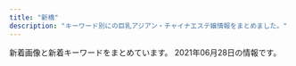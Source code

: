 ```yaml
---
title: "新橋"
description: "キーワード別にの巨乳アジアン・チャイナエステ嬢情報をまとめました。"
---
```


新着画像と新着キーワードをまとめています。
2021年06月28日の情報です。

<DmmAffiliateIns />
<KeywordTable
  shops={
    [
    {
        "name": "LEON",
        "keywords": {
            "85": 10,
            "92": 3,
            "87": 2,
            "90": 2,
            "\u80f8": 1,
            "88": 8,
            "86": 3,
            "84": 8
        },
        "url": "http://es-leon.link/",
        "img_links": [
            "http://es-leon.link/photos/sites/45/2021/05/2021050416545177.jpg",
            "http://es-leon.link/photos/sites/45/2021/05/2021052608044541.jpg",
            "http://es-leon.link/images/slider00.jpg",
            "http://es-leon.link/images/profile.png",
            "http://es-leon.link/images/slider04.jpg",
            "http://es-leon.link/photos/sites/45/2021/05/2021053003331795.jpg",
            "http://es-leon.link/photos/sites/45/2020/10/2020101318404076.jpg",
            "http://es-leon.link/photos/sites/45/2021/05/2021052608131497.jpg",
            "http://es-leon.link/photos/sites/45/2021/03/2021031222423325.jpg",
            "http://es-leon.link/photos/sites/45/2021/04/2021043018143110.jpg",
            "http://es-leon.link/photos/sites/45/2021/03/2021033111035026.jpg",
            "http://es-leon.link/photos/sites/45/2021/05/2021052608061121.jpg",
            "http://es-leon.link/photos/sites/45/2021/02/2021022815431041.jpg",
            "http://es-leon.link/images/guide1.png",
            "http://es-leon.link/images/guide5.jpg",
            "http://es-leon.link/images/card.png",
            "http://es-leon.link/photos/sites/45/2020/10/2020101404192576.jpg",
            "http://es-leon.link/photos/sites/45/2021/02/202102281658118.jpg",
            "http://es-leon.link/images/guide6.jpg",
            "http://es-leon.link/photos/sites/45/2020/10/2020100103205050.jpg",
            "http://es-leon.link/photos/sites/45/2021/06/2021062804513224.jpg",
            "http://es-leon.link/photos/sites/45/2021/03/2021041002184750.jpg",
            "http://es-leon.link/photos/sites/45/2021/02/2021022702210178.jpg",
            "http://es-leon.link/photos/sites/45/2021/03/2021031222420647.jpg",
            "http://es-leon.link/photos/sites/45/2020/10/2020101318300043.jpg",
            "http://es-leon.link/images/guide2.png",
            "http://es-leon.link/images/nav_link07_no.png",
            "http://es-leon.link/photos/sites/45/2021/05/2021050301212645.jpg",
            "http://es-leon.link/images/lineline.png",
            "http://es-leon.link/images/guide8.jpg",
            "http://es-leon.link/images/guide3.jpg",
            "http://es-leon.link/photos/sites/45/2021/05/2021050612492894.jpg",
            "http://es-leon.link/photos/sites/45/2021/04/2021043013395329.jpg",
            "http://es-leon.link/photos/sites/45/2021/06/2021061018070213.jpg",
            "http://es-leon.link/photos/sites/45/2020/10/2020101318294854.jpg",
            "http://es-leon.link/photos/sites/45/2020/11/2020111904152242.jpg",
            "http://es-leon.link/images/guide4.jpg",
            "http://es-leon.link/images/qr.png",
            "http://es-leon.link/photos/sites/45/2021/05/2021053003333110.jpg",
            "http://es-leon.link/photos/sites/45/2021/04/2021043013400012.jpg",
            "http://es-leon.link/photos/sites/45/2021/03/2021033111033425.jpg",
            "http://es-leon.link/photos/sites/45/2021/02/2021022702215135.jpg",
            "http://es-leon.link/photos/sites/45/2021/02/2021022815420713.jpg",
            "http://es-leon.link/photos/sites/45/2021/05/2021050801323975.jpg",
            "http://es-leon.link/images/nav_link05_no.png",
            "http://es-leon.link/photos/sites/45/2021/02/2021022813195234.jpg",
            "http://es-leon.link/photos/sites/45/2021/05/2021050801330145.jpg",
            "http://es-leon.link/images/guide2.jpg",
            "http://es-leon.link/photos/sites/45/2021/06/2021062605513683.jpg",
            "http://es-leon.link/images/guide1.jpg",
            "http://es-leon.link/photos/sites/45/2020/10/2020101318402898.jpg",
            "http://es-leon.link/photos/sites/45/2021/05/2021053003320163.jpg",
            "http://es-leon.link/images/nav_link01_no.png",
            "http://es-leon.link/photos/sites/45/2020/10/2020100103284496.jpg",
            "http://es-leon.link/images/pagetop.jpg",
            "http://es-leon.link/photos/sites/45/2021/03/2021033111023925.jpg",
            "http://es-leon.link/images/nav_link06_no.png",
            "http://es-leon.link/photos/sites/45/2020/10/2020100103205130.jpg",
            "http://es-leon.link/images/img_info.jpg",
            "http://es-leon.link/photos/sites/45/2020/10/202010010328436.jpg",
            "http://es-leon.link/photos/sites/45/2021/05/2021051217263416.jpg",
            "http://es-leon.link/images/nav_link02_no.png",
            "http://es-leon.link/images/guide7.jpg",
            "http://es-leon.link/photos/sites/45/2021/04/202104301753091.jpg",
            "http://es-leon.link/photos/sites/45/2021/05/2021050612481738.jpg",
            "http://es-leon.link/photos/sites/45/2021/03/2021033111032173.jpg",
            "http://es-leon.link/photos/sites/45/2021/02/2021022813203297.jpg",
            "http://es-leon.link/photos/sites/45/2021/06/202106280451406.jpg",
            "http://es-leon.link/images/slider01.jpg",
            "http://es-leon.link/images/nav_link04_no.png",
            "http://es-leon.link/photos/sites/45/2021/05/2021050801322582.jpg",
            "http://es-leon.link/images/slider02.jpg",
            "http://es-leon.link/images/header.png",
            "http://es-leon.link/photos/sites/45/2021/03/202103310417001.jpg",
            "http://es-leon.link/photos/sites/45/2021/02/2021021014235421.jpg",
            "http://es-leon.link/photos/sites/45/2021/05/2021050416550882.jpg",
            "http://es-leon.link/photos/sites/45/2021/04/2021041118464285.jpg",
            "http://es-leon.link/photos/sites/45/2021/05/2021050617464464.jpg",
            "http://es-leon.link/photos/sites/45/2021/04/2021041118451354.jpg",
            "http://es-leon.link/images/slider03.jpg",
            "http://es-leon.link/images/nav_link03_no.png",
            "http://es-leon.link/photos/sites/45/2021/04/2021043013393443.jpg"
        ],
        "station": "JR\u65b0\u6a4b\u99c5\u70cf\u68ee\u53e3"
    },
    {
        "keywords": {
            "E": 3,
            "C": 2,
            "F": 3,
            "D": 7
        },
        "url": "https://hamamatsucho-mensesthe.com/",
        "station": "JR\u6d5c\u677e\u753a\u99c5\u5317\u53e3",
        "img_links": [
            "https://hamamatsucho-mensesthe.com/staff2/wp-content/uploads/2019/12/nanami02-2.png",
            "https://hamamatsucho-mensesthe.com/2018/03/02/anna-s1.jpg",
            "https://hamamatsucho-mensesthe.com/icon/google_plus.png",
            "https://hamamatsucho-mensesthe.com/kumi2.jpg",
            "https://hamamatsucho-mensesthe.com/2018/06/08/hana-s2.jpg",
            "https://hamamatsucho-mensesthe.com/room/2.jpg",
            "https://hamamatsucho-mensesthe.com/images/footer-l.png",
            "https://hamamatsucho-mensesthe.com/room/esthe3.jpg",
            "https://hamamatsucho-mensesthe.com/icon/line.png",
            "https://hamamatsucho-mensesthe.com/staff/yoko-l1.jpg",
            "https://hamamatsucho-mensesthe.com/2018/12/21/yuyu-s1.jpg",
            "https://hamamatsucho-mensesthe.com/2018/11/23/arisa-s1.jpg",
            "https://hamamatsucho-mensesthe.com/menu/friend.png",
            "https://hamamatsucho-mensesthe.com/staff2/wp-content/uploads/2021/05/mimi02.png",
            "https://hamamatsucho-mensesthe.com/staff2/wp-content/uploads/2021/03/miku03.png",
            "https://hamamatsucho-mensesthe.com/menu/info.png",
            "https://hamamatsucho-mensesthe.com/room/3.jpg",
            "https://hamamatsucho-mensesthe.com/room/4.jpg",
            "https://hamamatsucho-mensesthe.com/room/1.jpg",
            "https://hamamatsucho-mensesthe.com/button/sche.png",
            "https://hamamatsucho-mensesthe.com/room/esthe2.jpg",
            "https://hamamatsucho-mensesthe.com/menu/gallery.png",
            "https://hamamatsucho-mensesthe.com/staff/yuyu-s1.jpg",
            "https://hamamatsucho-mensesthe.com/miyuki01.png",
            "https://hamamatsucho-mensesthe.com/2018/06/12/yoko-s1.jpg",
            "https://hamamatsucho-mensesthe.com/kumi1.jpg",
            "https://hamamatsucho-mensesthe.com/staff2/wp-content/uploads/2021/06/hime01.png",
            "https://hamamatsucho-mensesthe.com/staff2/wp-content/uploads/2020/11/siruet.png",
            "https://hamamatsucho-mensesthe.com/staff2/wp-content/uploads/2021/06/miki01.png",
            "https://hamamatsucho-mensesthe.com/images/clear.png",
            "https://hamamatsucho-mensesthe.com/nana03.png",
            "https://hamamatsucho-mensesthe.com/images/main-sp.jpg",
            "https://hamamatsucho-mensesthe.com/images/header3.png",
            "https://hamamatsucho-mensesthe.com/staff/nana-s1.jpg",
            "https://hamamatsucho-mensesthe.com/staff2/wp-content/uploads/2019/12/haru-1.png",
            "https://hamamatsucho-mensesthe.com/button/staff.png",
            "https://hamamatsucho-mensesthe.com/room/esthe1.jpg",
            "https://hamamatsucho-mensesthe.com/menu/sche.png",
            "https://hamamatsucho-mensesthe.com/2017/10/08/ruru-s1.jpg",
            "https://hamamatsucho-mensesthe.com/staff/arisa-s1.jpg",
            "https://hamamatsucho-mensesthe.com/staff/yuyu-l1.jpg",
            "https://hamamatsucho-mensesthe.com/staff2/wp-content/uploads/2021/03/rina03.png",
            "https://hamamatsucho-mensesthe.com/images/flower.png",
            "https://hamamatsucho-mensesthe.com/images/main1.jpg",
            "https://hamamatsucho-mensesthe.com/icon/facebook.png",
            "https://hamamatsucho-mensesthe.com/staff/yoko-s1.jpg",
            "https://hamamatsucho-mensesthe.com/2018/12/21/koko-s1.jpg",
            "https://hamamatsucho-mensesthe.com/staff2/wp-content/uploads/2021/06/ai01.png",
            "https://hamamatsucho-mensesthe.com/staff/nana-l1.jpg",
            "https://hamamatsucho-mensesthe.com/staff2/wp-content/uploads/2020/11/momo02.png",
            "https://hamamatsucho-mensesthe.com/staff/koko-l1.jpg",
            "https://hamamatsucho-mensesthe.com/images/footer-r.png",
            "https://hamamatsucho-mensesthe.com/staff2/wp-content/uploads/2021/06/linko05.png",
            "https://hamamatsucho-mensesthe.com/menu/home.png",
            "https://hamamatsucho-mensesthe.com/staff/koko-s1.jpg",
            "https://hamamatsucho-mensesthe.com/icon/twitter.png",
            "https://hamamatsucho-mensesthe.com/staff/arisa-l1.jpg",
            "https://hamamatsucho-mensesthe.com/staff2/wp-content/uploads/2021/06/yuki02.png",
            "https://hamamatsucho-mensesthe.com/button/home.png"
        ],
        "name": "Oriental Spa"
    },
    {
        "name": "Tami",
        "img_links": [
            "http://body-heal.net/staffPhoto/b20190608222039.jpg",
            "http://body-heal.net/staffPhoto/b20180721035111.jpg",
            "http://body-heal.net/images/show.jpg",
            "http://body-heal.net/staffPhoto/b20190608220420.jpg",
            "http://body-heal.net/images/store/06.jpg",
            "http://body-heal.net/staffPhoto/b20190218130854.jpg",
            "http://body-heal.net/images/access/04.jpg",
            "http://body-heal.net/js/sliderLine/slide_next.png",
            "http://body-heal.net/staffPhoto/b20190120201033.jpg",
            "http://body-heal.net/images/access/03.jpg",
            "http://body-heal.net/uploadfiles/images/campaignBodyHealNet.jpg",
            "http://body-heal.net/staffPhoto/b20190117105438.jpg",
            "http://body-heal.net/staffPhoto/b20180926231950.jpg",
            "http://body-heal.net/images/store/05.jpg",
            "http://body-heal.net/images/store/01.jpg",
            "http://body-heal.net/images/access/02.jpg",
            "http://body-heal.net/images/access/01.jpg",
            "http://body-heal.net/images/store/04.jpg",
            "http://body-heal.net/js/sliderLine/slide_prev.png",
            "http://body-heal.net/images/access/05.jpg"
        ],
        "keywords": {
            "87": 6,
            "84": 4,
            "E": 6,
            "85": 4,
            "88": 10
        },
        "url": "http://body-heal.net/",
        "station": "JR\u7530\u753a\u99c5\u4e09\u7530\u53e3"
    },
    {
        "name": "Pandora*\u30d1\u30f3\u30c9\u30e9",
        "url": "http://www.es-tokyo.link",
        "station": "JR\u6d5c\u677e\u753a\u99c5\u5357\u53e3",
        "keywords": {},
        "img_links": [
            "http://www.es-tokyo.link/images/staff_t.jpg",
            "http://www.es-tokyo.link/images/31.jpg",
            "http://www.es-tokyo.link/img/emili1.jpg",
            "http://www.es-tokyo.link/img/ami1.jpg",
            "http://www.es-tokyo.link/img/kaori1.jpg",
            "http://www.es-tokyo.link/images/19.jpg",
            "http://www.es-tokyo.link/images/27.jpg",
            "http://www.es-tokyo.link/images/sys2.jpg",
            "http://www.es-tokyo.link/images/interior_t.jpg",
            "http://www.es-tokyo.link/images/28.jpg",
            "http://www.es-tokyo.link/images/newface.jpg",
            "http://www.es-tokyo.link/images/s1.png",
            "http://www.es-tokyo.link/images/9.jpg",
            "http://www.es-tokyo.link/img/rin1.jpg",
            "http://www.es-tokyo.link/img/suzu1.jpg",
            "http://www.es-tokyo.link/img/mayu1.jpg",
            "http://www.es-tokyo.link/img/hikari1.jpg",
            "http://www.es-tokyo.link/img/minami1.jpg",
            "http://www.es-tokyo.link/img/erin2.jpg",
            "http://www.es-tokyo.link/images/32.jpg",
            "http://www.es-tokyo.link/images/b1.jpg",
            "http://www.es-tokyo.link/img/miwa1.jpg",
            "http://www.es-tokyo.link/images/3.jpg",
            "http://www.es-tokyo.link/images/24.jpg",
            "http://www.es-tokyo.link/img/izumi2.jpg",
            "http://www.es-tokyo.link/img/minami2.jpg",
            "http://www.es-tokyo.link/images/news.jpg",
            "http://www.es-tokyo.link/images/int2.jpg",
            "http://www.es-tokyo.link/images/23.jpg",
            "http://www.es-tokyo.link/img/erin1.jpg",
            "http://www.es-tokyo.link/images/b3.jpg",
            "http://www.es-tokyo.link/images/22.jpg",
            "http://www.es-tokyo.link/img/izumi1.jpg",
            "http://www.es-tokyo.link/images/mobile.jpg",
            "http://www.es-tokyo.link/img/momoko1.jpg",
            "http://www.es-tokyo.link/images/head.jpg",
            "http://www.es-tokyo.link/images/tel.jpg",
            "http://www.es-tokyo.link/images/25.jpg",
            "http://www.es-tokyo.link/images/5.jpg",
            "http://www.es-tokyo.link/img/yui1.jpg",
            "http://www.es-tokyo.link/img/naomi1.jpg",
            "http://www.es-tokyo.link/images/b2.jpg",
            "http://www.es-tokyo.link/images/20.jpg",
            "http://www.es-tokyo.link/images/30.jpg",
            "http://www.es-tokyo.link/images/sys1.jpg",
            "http://www.es-tokyo.link/images/int1.jpg"
        ]
    },
    {
        "station": "JR\u6d5c\u677e\u753a\u99c5\u5317\u53e3",
        "url": "https://hamamatsucho-mensesthe.net/",
        "img_links": [
            "https://hamamatsucho-mensesthe.net/wp/wp-content/uploads/2019/10/eri-150x150.jpg",
            "https://hamamatsucho-mensesthe.net/room/room-l1.jpg",
            "https://hamamatsucho-mensesthe.net/wp/wp-content/uploads/2021/05/yuki-s1-150x150.jpg",
            "https://hamamatsucho-mensesthe.net/wp/wp-content/uploads/2020/02/stand-by.jpg",
            "https://hamamatsucho-mensesthe.net/staff/top/mitsuki-s1.jpg",
            "https://hamamatsucho-mensesthe.net/wp/wp-content/uploads/2020/08/ayaka.jpg",
            "https://hamamatsucho-mensesthe.net/wp/wp-content/uploads/2020/01/misaki-l2.jpg",
            "https://hamamatsucho-mensesthe.net/wp/wp-content/uploads/2020/02/nana.jpg",
            "https://hamamatsucho-mensesthe.net/wp/wp-content/uploads/2019/07/0677E994-1DBF-4E0E-AB70-7CA5C034B140-150x150.jpeg",
            "https://hamamatsucho-mensesthe.net/wp/icon/twitter.png",
            "https://hamamatsucho-mensesthe.net/icon/facebook.png",
            "https://hamamatsucho-mensesthe.net/room/room-l2.jpg",
            "https://hamamatsucho-mensesthe.net/wp/images/clear.png",
            "https://hamamatsucho-mensesthe.net/wp/icon/facebook.png",
            "https://hamamatsucho-mensesthe.net/staff/top/aki-s1.jpg",
            "https://hamamatsucho-mensesthe.net/room/room-l4.jpg",
            "https://hamamatsucho-mensesthe.net/wp/icon/line.png",
            "https://hamamatsucho-mensesthe.net/staff/top/miyu-s1.jpg",
            "https://hamamatsucho-mensesthe.net/wp/wp-content/uploads/2021/05/yuki.jpg",
            "https://hamamatsucho-mensesthe.net/icon/line.png",
            "https://hamamatsucho-mensesthe.net/wp/wp-content/uploads/2019/07/587590BB-96D0-4887-BE26-3B1413FF7283-150x150.jpeg",
            "https://hamamatsucho-mensesthe.net/staff/top/emi-s1.jpg",
            "https://hamamatsucho-mensesthe.net/wp/images/top3.jpg",
            "https://hamamatsucho-mensesthe.net/wp/images/top1.jpg",
            "https://hamamatsucho-mensesthe.net/wp/icon/google_plus.png",
            "https://hamamatsucho-mensesthe.net/wp/wp-content/uploads/2020/01/mitsuki.jpg",
            "https://hamamatsucho-mensesthe.net/icon/twitter.png",
            "https://hamamatsucho-mensesthe.net/wp/wp-content/uploads/2020/01/emi-l1.jpg",
            "https://hamamatsucho-mensesthe.net/staff/top/yuki-s1.jpg",
            "https://hamamatsucho-mensesthe.net/wp/images/top2.jpg",
            "https://hamamatsucho-mensesthe.net/images/clear.png",
            "https://hamamatsucho-mensesthe.net/staff/top/rin-s1.jpg",
            "https://hamamatsucho-mensesthe.net/wp/wp-content/uploads/2020/02/1714CAA8-3D57-4009-AB72-F5A8E6B60310.jpeg",
            "https://hamamatsucho-mensesthe.net/wp/wp-content/uploads/2020/10/aki-150x150.jpg",
            "https://hamamatsucho-mensesthe.net/images/footer-l.png",
            "https://hamamatsucho-mensesthe.net/staff/top/ayaka-s1.jpg",
            "https://hamamatsucho-mensesthe.net/wp/wp-content/uploads/2021/01/yuna-150x150.jpg",
            "https://hamamatsucho-mensesthe.net/images/flower.png",
            "https://hamamatsucho-mensesthe.net/wp/wp-content/uploads/2020/11/urara.jpg",
            "https://hamamatsucho-mensesthe.net/room/room-l3.jpg",
            "https://hamamatsucho-mensesthe.net/room/room-l5.jpg",
            "https://hamamatsucho-mensesthe.net/wp/images/mensesthe.jpg",
            "https://hamamatsucho-mensesthe.net/room/room-l6.jpg",
            "https://hamamatsucho-mensesthe.net/link/mens-esthe.png",
            "https://hamamatsucho-mensesthe.net/staff/top/yuna-s1.jpg",
            "https://hamamatsucho-mensesthe.net/staff/top/nao-s1.jpg",
            "https://hamamatsucho-mensesthe.net/wp/wp-content/uploads/2019/05/nao-150x150.jpg",
            "https://hamamatsucho-mensesthe.net/icon/google_plus.png",
            "https://hamamatsucho-mensesthe.net/images/footer-r.png"
        ],
        "keywords": {
            "E": 5,
            "D": 19,
            "C": 6
        },
        "name": "SERA"
    },
    {
        "station": "JR\u7530\u753a\u99c5\u897f\u53e3",
        "keywords": {},
        "name": "\u3057\u3042\u308f\u305b\uff5eSHIAWASE\uff5e",
        "url": "http://shiawase.mssg.jp/",
        "img_links": [
            "http://shiawase.mssg.jp/images/staff/staff_top.jpg",
            "http://shiawase.mssg.jp/images/staff_image/staff_d07a.jpg",
            "http://shiawase.mssg.jp/images/staff/sta_0z9.jpg",
            "http://shiawase.mssg.jp/images/gallery/gallery_top.jpg",
            "http://shiawase.mssg.jp/images/home/index_tel.jpg",
            "http://shiawase.mssg.jp/images/staff/sta_0z11.jpg",
            "http://shiawase.mssg.jp/images/staff_one/staff_one_08.png",
            "http://shiawase.mssg.jp/images/staff_image/staff_d010a.jpg",
            "http://shiawase.mssg.jp/images/staff_one/staff_one_03.jpg",
            "http://shiawase.mssg.jp/images/gallery/gallery_102.jpg",
            "http://shiawase.mssg.jp/images/gallery/gallery_404.jpg",
            "http://shiawase.mssg.jp/images/top/top_06.jpg",
            "http://shiawase.mssg.jp/images/top/top_03.jpg",
            "http://shiawase.mssg.jp/images/top/top_01.jpg",
            "http://shiawase.mssg.jp/images/gallery/gallery_01.jpg",
            "http://shiawase.mssg.jp/images/gallery/gallery_402.jpg",
            "http://shiawase.mssg.jp/images/system/syatem_301.jpg",
            "http://shiawase.mssg.jp/images/staff/sta_012.jpg",
            "http://shiawase.mssg.jp/images/staff/sta_021.jpg",
            "http://shiawase.mssg.jp/images/staff/sta_04.jpg",
            "http://shiawase.mssg.jp/images/staff_one/staff_one_02.jpg",
            "http://shiawase.mssg.jp/images/system/syatem_303.jpg",
            "http://shiawase.mssg.jp/images/home/top_qp.jpg",
            "http://shiawase.mssg.jp/images/system/syatem_302.jpg",
            "http://shiawase.mssg.jp/images/staff/sta_023.jpg",
            "http://shiawase.mssg.jp/images/home/QR.png",
            "http://shiawase.mssg.jp/images/staff_one/staff_one_04.jpg",
            "http://shiawase.mssg.jp/images/staff_one/staff_one_01.jpg",
            "http://shiawase.mssg.jp/images/staff_image/staff_d07b.jpg",
            "http://shiawase.mssg.jp/images/staff_one/staff_one_05.jpg",
            "http://shiawase.mssg.jp/images/staff_one/staff_one_07.png",
            "http://shiawase.mssg.jp/images/staff_image/staff_d08a.jpg",
            "http://shiawase.mssg.jp/images/top/top_02.jpg",
            "http://shiawase.mssg.jp/images/staff/sta_022.jpg",
            "http://shiawase.mssg.jp/images/home/index_page_top.jpg",
            "http://shiawase.mssg.jp/images/gallery/gallery_403.jpg",
            "http://shiawase.mssg.jp/images/staff_image/staff_d08b.jpg",
            "http://shiawase.mssg.jp/images/top/top_05.jpg",
            "http://shiawase.mssg.jp/images/staff/sta_015.jpg",
            "http://shiawase.mssg.jp/images/staff/sta_010.jpg",
            "http://shiawase.mssg.jp/images/gallery/gallery_101.jpg",
            "http://shiawase.mssg.jp/images/home/index_04.jpg",
            "http://shiawase.mssg.jp/images/gallery/gallery_103.jpg",
            "http://shiawase.mssg.jp/images/staff_one/staff_one_top.jpg",
            "http://shiawase.mssg.jp/images/home/index_03.jpg",
            "http://shiawase.mssg.jp/images/top/top_08.png",
            "http://shiawase.mssg.jp/images/staff/sta_0z8.jpg",
            "http://shiawase.mssg.jp/images/gallery/gallery_401.jpg",
            "http://shiawase.mssg.jp/images/top/top_04.jpg",
            "http://shiawase.mssg.jp/images/gallery/gallery_104.jpg",
            "http://shiawase.mssg.jp/images/home/index_qup.jpg"
        ]
    },
    {
        "keywords": {
            "D": 18,
            "C": 12
        },
        "url": "https://hamamatsucho-esthe.work/",
        "img_links": [
            "https://hamamatsucho-esthe.work/2018/09/10/sora-s1.jpg",
            "https://hamamatsucho-esthe.work/2019/06/14/riri-s1.jpg",
            "https://hamamatsucho-esthe.work/room/esthe3.jpg",
            "https://hamamatsucho-esthe.work/2018/11/09/kana-s1.jpg",
            "https://hamamatsucho-esthe.work/staff/mimi-s1.jpg",
            "https://hamamatsucho-esthe.work/button/staff.png",
            "https://hamamatsucho-esthe.work/2021/04/22/nana-s1.jpg",
            "https://hamamatsucho-esthe.work/2021/06/04/yuki-s1.jpg",
            "https://hamamatsucho-esthe.work/images/main1.jpg",
            "https://hamamatsucho-esthe.work/staff/maki-l1.jpg",
            "https://hamamatsucho-esthe.work/images/main-sp.jpg",
            "https://hamamatsucho-esthe.work/kana01.png",
            "https://hamamatsucho-esthe.work/2020/11/06/momo-s1.jpg",
            "https://hamamatsucho-esthe.work/2019/05/25/riko-s1.jpg",
            "https://hamamatsucho-esthe.work/room/2-s.jpg",
            "https://hamamatsucho-esthe.work/button/home.png",
            "https://hamamatsucho-esthe.work/room/4-l.jpg",
            "https://hamamatsucho-esthe.work/room/1-l.jpg",
            "https://hamamatsucho-esthe.work/2019/05/25/koko-s1.jpg",
            "https://hamamatsucho-esthe.work/staff/riri-l1.jpg",
            "https://hamamatsucho-esthe.work/images/footer-l.png",
            "https://hamamatsucho-esthe.work/room/2-l.jpg",
            "https://hamamatsucho-esthe.work/staff/riri-s1.jpg",
            "https://hamamatsucho-esthe.work/icon/twitter.png",
            "https://hamamatsucho-esthe.work/2021/05/20/mimi-s1.jpg",
            "https://hamamatsucho-esthe.work/2019/01/14/emi-s1.jpg",
            "https://hamamatsucho-esthe.work/images/clear.png",
            "https://hamamatsucho-esthe.work/menu/friend.png",
            "https://hamamatsucho-esthe.work/staff/maki-s1.jpg",
            "https://hamamatsucho-esthe.work/icon/line.png",
            "https://hamamatsucho-esthe.work/room/esthe2.jpg",
            "https://hamamatsucho-esthe.work/2021/03/26/riri-s1.jpg",
            "https://hamamatsucho-esthe.work/menu/info.png",
            "https://hamamatsucho-esthe.work/staff/nana-l1.jpg",
            "https://hamamatsucho-esthe.work/icon/google_plus.png",
            "https://hamamatsucho-esthe.work/staff/riko-s1.jpg",
            "https://hamamatsucho-esthe.work/menu/blog.png",
            "https://hamamatsucho-esthe.work/menu/gallery.png",
            "https://hamamatsucho-esthe.work/room/3-s.jpg",
            "https://hamamatsucho-esthe.work/staff/yuki-l1.jpg",
            "https://hamamatsucho-esthe.work/2020/01/05/yuki-s1.jpg",
            "https://hamamatsucho-esthe.work/images/flower.png",
            "https://hamamatsucho-esthe.work/2020/07/30/maki-s1.jpg",
            "https://hamamatsucho-esthe.work/2019/11/05/nanami-s1.jpg",
            "https://hamamatsucho-esthe.work/2018/09/10/misa-s1.jpg",
            "https://hamamatsucho-esthe.work/room/4-s.jpg",
            "https://hamamatsucho-esthe.work/staff/mimi-l1.jpg",
            "https://hamamatsucho-esthe.work/button/blog.png",
            "https://hamamatsucho-esthe.work/room/3-l.jpg",
            "https://hamamatsucho-esthe.work/room/1-s.jpg",
            "https://hamamatsucho-esthe.work/icon/facebook.png",
            "https://hamamatsucho-esthe.work/staff/nana-s1.jpg",
            "https://hamamatsucho-esthe.work/staff/yuki-s1.jpg",
            "https://hamamatsucho-esthe.work/menu/home.png",
            "https://hamamatsucho-esthe.work/images/qrcode.png",
            "https://hamamatsucho-esthe.work/images/footer-r.png",
            "https://hamamatsucho-esthe.work/room/esthe1.jpg",
            "https://hamamatsucho-esthe.work/2018/12/26/sayaka-s1.jpg"
        ],
        "name": "Artemis",
        "station": "JR\u6d5c\u677e\u753a\u99c5\u5317\u53e3"
    },
    {
        "name": "\u3072\u307e\u308f\u308a",
        "url": "http://www.himawari.mensest.com/",
        "img_links": [
            "http://www.himawari.mensest.com/files/003-02.jpg",
            "http://www.himawari.mensest.com/files/002-02.jpg",
            "http://www.himawari.mensest.com/images/mobile.jpg",
            "http://www.himawari.mensest.com/images/s_news.jpg",
            "http://www.himawari.mensest.com/files/004.jpg",
            "http://www.himawari.mensest.com/files/002.jpg",
            "http://www.himawari.mensest.com/images/bj1.jpg",
            "http://www.himawari.mensest.com/files/003.jpg",
            "http://www.himawari.mensest.com/files/006.jpg",
            "http://www.himawari.mensest.com/images/hua.jpg",
            "http://www.himawari.mensest.com/images/s_staff.jpg",
            "http://www.himawari.mensest.com/files/005.jpg",
            "http://www.himawari.mensest.com/files/006-02.jpg",
            "http://www.himawari.mensest.com/files/005-02.jpg",
            "http://www.himawari.mensest.com/images/s_info.jpg",
            "http://www.himawari.mensest.com/images/s_link.jpg",
            "http://www.himawari.mensest.com/files/004-02.jpg",
            "http://www.himawari.mensest.com/images/bj3.jpg",
            "http://www.himawari.mensest.com/images/top.png"
        ],
        "station": "JR\u6d5c\u677e\u753a\u99c5\u5317\u53e3",
        "keywords": {
            "D": 2,
            "C": 3,
            "87": 2,
            "86": 3
        }
    },
    {
        "url": "https://www.morinokaori-massage.com/",
        "name": "\u68ee\u306e\u9999",
        "station": "JR\u7530\u753a\u99c5\u897f\u53e3",
        "keywords": {},
        "img_links": [
            "https://static.wixstatic.com/media/c0eb72_43f5a28bd3004602b64ed4bc3095af0e~mv2.png",
            "https://static.wixstatic.com/media/c0eb72_068fd8e3a6034963bb1dcf1002759294~mv2.png",
            "https://static.wixstatic.com/media/c0eb72_349ce6f6faed4c09b9ec1e412ba7a370~mv2.jpg",
            "https://static.wixstatic.com/media/c0eb72_026f8703429f4d1a93067d6664ba9e24~mv2.png",
            "https://static.wixstatic.com/media/c0eb72_9f57c6ba804e4a55805040f7832a3bb9~mv2.png"
        ]
    },
    {
        "keywords": {
            "C": 16
        },
        "station": "JR\u7530\u753a\u99c5\u6771\u53e3",
        "name": "\u7e01",
        "url": "http://tamachi-en.link/",
        "img_links": [
            "http://tamachi-en.link/images/zi_link.png",
            "http://tamachi-en.link/images/g5.jpg",
            "http://tamachi-en.link/images/zi_staff.png",
            "http://tamachi-en.link/images/g6.jpg",
            "http://tamachi-en.link/images/g1.jpg",
            "http://tamachi-en.link/images/new1.jpg",
            "http://tamachi-en.link/images/mobile.png",
            "http://tamachi-en.link/images/g8.jpg",
            "http://tamachi-en.link/images/g2.jpg",
            "http://tamachi-en.link/images/g4.jpg",
            "http://tamachi-en.link/images/g0.jpg",
            "http://tamachi-en.link/images/top.jpg",
            "http://tamachi-en.link/images/sakula.jpg",
            "http://tamachi-en.link/images/g3.jpg"
        ]
    },
    {
        "keywords": {
            "87": 6,
            "86": 31
        },
        "station": "JR\u65b0\u6a4b\u99c5\u65e5\u6bd4\u8c37\u53e3",
        "name": "\u30bb\u30cf\u30c8",
        "url": "http://melpomene-est.biz/",
        "img_links": [
            "http://melpomene-est.biz/images/tel.png",
            "http://melpomene-est.biz/images/r4.jpg",
            "http://melpomene-est.biz/images/cg09.jpg",
            "http://melpomene-est.biz/images/ac3.jpg",
            "http://melpomene-est.biz/images/ac4.jpg",
            "http://melpomene-est.biz/images/ac2.jpg",
            "http://melpomene-est.biz/images/r6.jpg",
            "http://melpomene-est.biz/images/b3.jpg",
            "http://melpomene-est.biz/images/r5.jpg",
            "http://melpomene-est.biz/images/cg01.jpg",
            "http://melpomene-est.biz/images/ac1.jpg",
            "http://melpomene-est.biz/images/b6.jpg",
            "http://melpomene-est.biz/images/cg02.jpg",
            "http://melpomene-est.biz/images/r1.jpg",
            "http://melpomene-est.biz/images/rosel.png",
            "http://melpomene-est.biz/images/qrc.png",
            "http://melpomene-est.biz/images/cg03.jpg",
            "http://melpomene-est.biz/images/kan.jpg",
            "http://melpomene-est.biz/images/cg05.jpg",
            "http://melpomene-est.biz/images/cg08.jpg",
            "http://melpomene-est.biz/images/b2.jpg",
            "http://melpomene-est.biz/images/b1.jpg",
            "http://melpomene-est.biz/images/cg06.jpg",
            "http://melpomene-est.biz/images/r2.jpg",
            "http://melpomene-est.biz/images/b5.jpg",
            "http://melpomene-est.biz/images/roser.png",
            "http://melpomene-est.biz/images/b4.jpg",
            "http://melpomene-est.biz/images/r3.jpg"
        ]
    },
    {
        "img_links": [
            "http://www.shiawasenojikan.esjp.info/files/001-02.jpg",
            "http://www.shiawasenojikan.esjp.info/images/mobile.jpg",
            "http://www.shiawasenojikan.esjp.info/files/010.jpg",
            "http://www.shiawasenojikan.esjp.info/images/sys3.jpg",
            "http://www.shiawasenojikan.esjp.info/files/001.jpg",
            "http://www.shiawasenojikan.esjp.info/files/003.jpg",
            "http://www.shiawasenojikan.esjp.info/images/news.jpg",
            "http://www.shiawasenojikan.esjp.info/files/009.jpg",
            "http://www.shiawasenojikan.esjp.info/files/003-02.jpg",
            "http://www.shiawasenojikan.esjp.info/files/010-03.jpg",
            "http://www.shiawasenojikan.esjp.info/files/010-02.jpg",
            "http://www.shiawasenojikan.esjp.info/images/link_t.jpg",
            "http://www.shiawasenojikan.esjp.info/images/tel.jpg",
            "http://www.shiawasenojikan.esjp.info/images/staff_t.jpg",
            "http://www.shiawasenojikan.esjp.info/images/int2.jpg",
            "http://www.shiawasenojikan.esjp.info/files/009-02.jpg",
            "http://www.shiawasenojikan.esjp.info/files/009-03.jpg",
            "http://www.shiawasenojikan.esjp.info/files/001-03.jpg",
            "http://www.shiawasenojikan.esjp.info/files/015-02.jpg",
            "http://www.shiawasenojikan.esjp.info/images/head.jpg",
            "http://www.shiawasenojikan.esjp.info/files/003-03.jpg",
            "http://www.shiawasenojikan.esjp.info/files/015-03.jpg",
            "http://www.shiawasenojikan.esjp.info/files/015.jpg",
            "http://www.shiawasenojikan.esjp.info/images/interior_t.jpg"
        ],
        "station": "JR\u65b0\u6a4b\u99c5\u65e5\u6bd4\u8c37\u53e3",
        "url": "http://www.shiawasenojikan.esjp.info/",
        "keywords": {
            "88": 1,
            "87": 3,
            "D": 5,
            "86": 1
        },
        "name": "\u5e78\u305b\u306e\u6642\u9593"
    },
    {
        "name": "Aroma Coco8",
        "img_links": [
            "https://aroma-queen.work/images/st/st_pink_1.jpg",
            "https://aroma-queen.work/images/st/st_hara3.jpg",
            "https://aroma-queen.work/images/st/st_mayumi_2.jpg",
            "https://aroma-queen.work/images/st/st_sofea_2.jpg",
            "https://aroma-queen.work/images/st/st_joy.jpg",
            "https://aroma-queen.work/images/st/st_19.jpg",
            "https://aroma-queen.work/images/st/st_chiba_4.jpg",
            "https://aroma-queen.work/images/st/st_bibi_1.jpg",
            "https://aroma-queen.work/images/st/st_18.jpg",
            "https://aroma-queen.work/images/top_campaign_spring.jpg",
            "https://aroma-queen.work/images/st/st_gei.jpg",
            "https://aroma-queen.work/images/st/st_aigo.jpg",
            "https://aroma-queen.work/images/st/st_rinda_6.jpg",
            "https://aroma-queen.work/images/st/st_four1.jpg",
            "https://aroma-queen.work/images/st/st_chiba_1.jpg",
            "https://aroma-queen.work/images/st/st_maisy.jpg",
            "https://aroma-queen.work/images/st/st_chiba_2.jpg",
            "https://aroma-queen.work/images/st/st_rinda_1.jpg",
            "https://aroma-queen.work/images/st/st_yuri_2.jpg",
            "https://aroma-queen.work/images/st/st_kiki2.jpg",
            "https://aroma-queen.work/images/st/st_get_3.jpg",
            "https://aroma-queen.work/images/st/st_ami_2.jpg",
            "https://aroma-queen.work/images/st/st_mirror_2.jpg",
            "https://aroma-queen.work/images/st/st_nana.jpg",
            "https://aroma-queen.work/images/st/st_party_2.jpg",
            "https://aroma-queen.work/images/st/st_nanako2.jpg",
            "https://aroma-queen.work/images/st/st_saya_0.jpg",
            "https://aroma-queen.work/images/st/st_aya.jpg",
            "https://aroma-queen.work/images/st/st_nori.jpg",
            "https://aroma-queen.work/images/st/st_mai_1.jpg",
            "https://aroma-queen.work/images/st/st_joy_1.jpg",
            "https://aroma-queen.work/images/st/st_aiko_1.jpg",
            "https://aroma-queen.work/images/st/st_kou2.jpg",
            "https://aroma-queen.work/images/st/st_jerry.jpg",
            "https://aroma-queen.work/images/st/st_bibi_2.jpg",
            "https://aroma-queen.work/images/st/st_ai_1.jpg",
            "https://aroma-queen.work/images/st/st_nana_1.jpg",
            "https://aroma-queen.work/images/st/st_jasmine_1.jpg",
            "https://aroma-queen.work/images/st/st_nuna3.jpg",
            "https://aroma-queen.work/images/st/st_nanako.jpg",
            "https://aroma-queen.work/images/st/st_cindy.jpg",
            "https://aroma-queen.work/images/st/st_coco_1.jpg",
            "https://aroma-queen.work/images/st/st_miki.jpg",
            "https://aroma-queen.work/images/st/st_bibi.jpg",
            "https://aroma-queen.work/images/st/st_honey_1.jpg",
            "https://aroma-queen.work/images/st/st_mirror_3.jpg",
            "https://aroma-queen.work/images/st/st_aya_1.jpg",
            "https://aroma-queen.work/images/st/st_pink_3.jpg",
            "https://aroma-queen.work/images/st/st_5_2.jpg",
            "https://aroma-queen.work/images/st/st_ryuu_2.jpg",
            "https://aroma-queen.work/images/st/st_ai1.jpg",
            "https://aroma-queen.work/images/st/st_hana_2.jpg",
            "https://aroma-queen.work/images/st/st_kiki_1.jpg",
            "https://aroma-queen.work/images/st/st_joy_2.jpg",
            "https://aroma-queen.work/images/st/st_hana_1.jpg",
            "https://aroma-queen.work/images/st/st_angel_2.jpg",
            "https://aroma-queen.work/images/st/st_sayuri_1.jpg",
            "https://aroma-queen.work/images/st/st_20.jpg",
            "https://aroma-queen.work/images/st/st_yuri_3.jpg",
            "https://aroma-queen.work/images/st/st_huxa.jpg",
            "https://aroma-queen.work/images/st/st_minto_1.jpg",
            "https://aroma-queen.work/images/top2.png",
            "https://aroma-queen.work/images/st/st_22.jpg",
            "https://aroma-queen.work/images/st/st_anan.jpg",
            "https://aroma-queen.work/images/top.png",
            "https://aroma-queen.work/images/st/st_koko_1.jpg",
            "https://aroma-queen.work/images/st/st_pink_2.jpg",
            "https://aroma-queen.work/images/st/st_emi.jpg",
            "https://aroma-queen.work/images/st/st_yuri.jpg",
            "https://aroma-queen.work/images/st/st_yuyu.jpg",
            "https://aroma-queen.work/images/st/st_saya_1.jpg",
            "https://aroma-queen.work/images/st/st_maya_1.jpg",
            "https://aroma-queen.work/images/st/st_mimi_1.jpg",
            "https://aroma-queen.work/images/st/st_14_1.jpg",
            "https://aroma-queen.work/images/st/st_16_1.jpg",
            "https://aroma-queen.work/images/st/st_cake_1.jpg",
            "https://aroma-queen.work/images/st/st_rena_2.jpg",
            "https://aroma-queen.work/images/st/st_hara.jpg",
            "https://aroma-queen.work/images/st/st_rei_3.jpg",
            "https://aroma-queen.work/images/st/st_nan.jpg",
            "https://aroma-queen.work/images/st/st_aiko_2.jpg",
            "https://aroma-queen.work/images/st/st_kei.jpg",
            "https://aroma-queen.work/images/st/st_sakura_1.jpg",
            "https://aroma-queen.work/images/week_campaign.jpg",
            "https://aroma-queen.work/images/st/st_dan_1.jpg",
            "https://aroma-queen.work/images/st/st_angel_3.jpg",
            "https://aroma-queen.work/images/st/st_koy_2.jpg",
            "https://aroma-queen.work/images/top_campaign_dec.jpg",
            "https://aroma-queen.work/images/st/st_rei_2.jpg",
            "https://aroma-queen.work/images/st/st_dan_3.jpg",
            "https://aroma-queen.work/images/st/st_kaori_1.jpg",
            "https://aroma-queen.work/images/st/st_rei.jpg",
            "https://aroma-queen.work/images/st/st_min_4.jpg",
            "https://aroma-queen.work/images/st/st_nanako3.jpg",
            "https://aroma-queen.work/images/st/st_eri.jpg",
            "https://aroma-queen.work/images/st/st_mayumi_1.jpg",
            "https://aroma-queen.work/images/st/st_nina_3.jpg",
            "https://aroma-queen.work/images/st/st_ai.jpg",
            "https://aroma-queen.work/images/st/st_yumi.jpg",
            "https://aroma-queen.work/images/st/st_5_3.jpg",
            "https://aroma-queen.work/images/st/st_17.jpg",
            "https://aroma-queen.work/images/st/st_nami_1.jpg",
            "https://aroma-queen.work/images/st/st_dan_2.jpg",
            "https://aroma-queen.work/images/st/st_rinda_2.jpg",
            "https://aroma-queen.work/images/st/st_shizuka_1.jpg",
            "https://aroma-queen.work/images/st/st_13.jpg",
            "https://aroma-queen.work/images/st/st_7_1.jpg",
            "https://aroma-queen.work/images/st/st_koko.jpg",
            "https://aroma-queen.work/images/st/st_nuna.jpg",
            "https://aroma-queen.work/images/st/st_lucy_3.jpg",
            "https://aroma-queen.work/images/st/st_5_1.jpg",
            "https://aroma-queen.work/images/st/st_25.jpg",
            "https://aroma-queen.work/images/st/st_ou_3.jpg",
            "https://aroma-queen.work/images/st/st_10_1.jpg",
            "https://aroma-queen.work/images/st/st_risa_1.jpg",
            "https://aroma-queen.work/images/st/st_kaori_2.jpg",
            "https://aroma-queen.work/images/st/st_kou1.jpg",
            "https://aroma-queen.work/images/st/st_21.jpg",
            "https://aroma-queen.work/images/st/st_.jpg",
            "https://aroma-queen.work/images/st/st_emi_1.jpg",
            "https://aroma-queen.work/images/st/st_min_2.jpg",
            "https://aroma-queen.work/images/st/st_ou_1.jpg",
            "https://aroma-queen.work/images/st/st_saya_2.jpg",
            "https://aroma-queen.work/images/st/st_jj_1.jpg"
        ],
        "keywords": {
            "D": 7,
            "\u4e73": 5,
            "E": 12,
            "\u30bb\u30af\u30b7\u30fc": 2,
            "\u80f8": 4,
            "F": 2
        },
        "station": "JR\u65b0\u6a4b\u99c5\u70cf\u68ee\u53e3",
        "url": "https://aroma-queen.work/"
    },
    {
        "url": "http://kokoro-spa.info/",
        "name": "\u672a\u6765",
        "img_links": [
            "http://kokoro-spa.info/img/pickup.jpg",
            "http://kokoro-spa.info/img/ttl_info.png",
            "http://kokoro-spa.info/img/shop/kanban.jpg",
            "http://kokoro-spa.info/img/ttl_news.png",
            "http://kokoro-spa.info/img/slider/2.jpg",
            "http://kokoro-spa.info/img/qrcode.png",
            "http://kokoro-spa.info/img/shop/no-pic.jpg"
        ],
        "keywords": {},
        "station": "JR\u65b0\u6a4b\u99c5\u70cf\u68ee\u53e3"
    },
    {
        "name": "\u6c34\u7121\u6708\uff5e\u307f\u306a\u3065\u304d\uff5e",
        "url": "https://minazuki-tokyo.com/",
        "img_links": [
            "https://minazuki-tokyo.com/wp-content/uploads/2021/02/cam.png",
            "https://minazuki-tokyo.com/wp-content/uploads/2021/02/t04.png",
            "https://minazuki-tokyo.com/wp-content/uploads/2020/11/photo04.png",
            "https://minazuki-tokyo.com/wp-content/uploads/2021/02/ayu.jpg",
            "https://minazuki-tokyo.com/wp-content/uploads/2020/11/photo05.png",
            "https://minazuki-tokyo.com/wp-content/uploads/2021/02/t01.png",
            "https://minazuki-tokyo.com/wp-content/uploads/2021/02/sm02.png",
            "https://minazuki-tokyo.com/wp-content/uploads/2021/02/sm03.png",
            "https://minazuki-tokyo.com/wp-content/uploads/2021/02/koyuri-1.jpg",
            "https://minazuki-tokyo.com/wp-content/uploads/2021/02/sm04.png",
            "https://minazuki-tokyo.com/wp-content/uploads/2021/02/t05.png",
            "https://minazuki-tokyo.com/wp-content/uploads/2021/02/ayu.png",
            "https://minazuki-tokyo.com/wp-content/uploads/2021/02/top1.png",
            "https://minazuki-tokyo.com/wp-content/uploads/2021/02/t03.png",
            "https://minazuki-tokyo.com/wp-content/uploads/2021/02/t06.png",
            "https://minazuki-tokyo.com/wp-content/uploads/2021/02/top2.png",
            "https://minazuki-tokyo.com/wp-content/uploads/2020/11/photo03.png",
            "https://minazuki-tokyo.com/wp-content/uploads/2021/02/sm01.png",
            "https://minazuki-tokyo.com/wp-content/uploads/2021/02/yumi.jpg",
            "https://minazuki-tokyo.com/wp-content/uploads/2021/02/yuyu2.jpg",
            "https://minazuki-tokyo.com/wp-content/uploads/2021/02/price.png",
            "https://minazuki-tokyo.com/wp-content/uploads/2021/02/t07.png",
            "https://minazuki-tokyo.com/wp-content/uploads/2021/02/yumi.png",
            "https://minazuki-tokyo.com/wp-content/uploads/2021/02/t02.png",
            "https://minazuki-tokyo.com/wp-content/uploads/2021/02/2-09.png",
            "https://minazuki-tokyo.com/wp-content/uploads/2021/02/haru.png",
            "https://minazuki-tokyo.com/wp-content/uploads/2021/02/t08.png",
            "https://minazuki-tokyo.com/wp-content/uploads/2021/03/top10.png",
            "https://minazuki-tokyo.com/wp-content/uploads/2021/02/haru.jpg",
            "https://minazuki-tokyo.com/wp-content/uploads/2020/11/photo01.png",
            "https://minazuki-tokyo.com/wp-content/uploads/2021/02/koyuri.png",
            "https://minazuki-tokyo.com/wp-content/uploads/2021/02/yuyu.png",
            "https://minazuki-tokyo.com/wp-content/uploads/2020/11/photo02.png"
        ],
        "keywords": {
            "86": 4,
            "87": 4,
            "85": 4,
            "83": 4,
            "90": 4
        },
        "station": "JR\u6d5c\u677e\u753a\u99c5\u5357\u53e3"
    },
    {
        "url": "http://yukizhouse00.web.fc2.com/",
        "img_links": [
            "http://yukizhouse00.web.fc2.com/images/portfolio/work-4.jpg",
            "http://yukizhouse00.web.fc2.com/images/portfolio/work-2.jpg",
            "http://yukizhouse00.web.fc2.com/images/portfolio/work-5.jpg",
            "http://yukizhouse00.web.fc2.com/images/portfolio/work-6.jpg",
            "http://yukizhouse00.web.fc2.com/images/portfolio/work-3.jpg",
            "http://yukizhouse00.web.fc2.com/images/slider/slid2.jpg",
            "http://yukizhouse00.web.fc2.com/images/portfolio/work-1.jpg",
            "http://yukizhouse00.web.fc2.com/images/slider/slid1.jpg"
        ],
        "station": "JR\u6d5c\u677e\u753a\u99c5\u5357\u53e3",
        "name": "Yuki\u2019s House",
        "keywords": {}
    },
    {
        "keywords": {
            "\u30bb\u30af\u30b7\u30fc": 3,
            "E": 4,
            "87": 28,
            "C": 19,
            "D": 20
        },
        "url": "http://www.momigoku.mensest.com/",
        "img_links": [
            "http://www.momigoku.mensest.com/files/005-02.jpg",
            "http://www.momigoku.mensest.com/files/002-03.jpg",
            "http://www.momigoku.mensest.com/files/003-02.jpg",
            "http://www.momigoku.mensest.com/files/001-03.jpg",
            "http://www.momigoku.mensest.com/images/r3.jpg",
            "http://www.momigoku.mensest.com/files/006.jpg",
            "http://www.momigoku.mensest.com/files/003.jpg",
            "http://www.momigoku.mensest.com/photo_news/upimg/3223360c02f1517deb_0.jpg",
            "http://www.momigoku.mensest.com/files/004-02.jpg",
            "http://www.momigoku.mensest.com/images/mobile.jpg",
            "http://www.momigoku.mensest.com/files/007-03.jpg",
            "http://www.momigoku.mensest.com/files/003-03.jpg",
            "http://www.momigoku.mensest.com/files/001-02.jpg",
            "http://www.momigoku.mensest.com/files/004-03.jpg",
            "http://www.momigoku.mensest.com/files/004.jpg",
            "http://www.momigoku.mensest.com/photo_news/upimg/8319560bd95f8c3e68_0.jpg",
            "http://www.momigoku.mensest.com/files/007-02.jpg",
            "http://www.momigoku.mensest.com/files/002.jpg",
            "http://www.momigoku.mensest.com/images/line.png",
            "http://www.momigoku.mensest.com/files/005-03.jpg",
            "http://www.momigoku.mensest.com/files/005.jpg",
            "http://www.momigoku.mensest.com/files/001.jpg",
            "http://www.momigoku.mensest.com/files/007.jpg",
            "http://www.momigoku.mensest.com/files/006-03.jpg",
            "http://www.momigoku.mensest.com/files/006-02.jpg",
            "http://www.momigoku.mensest.com/files/002-02.jpg"
        ],
        "station": "JR\u65b0\u6a4b\u99c5\u70cf\u68ee\u53e3",
        "name": "\u3082\u307f\u6975"
    },
    {
        "img_links": [
            "http://romantic-est.info/img/r4.jpg",
            "http://romantic-est.info/img/line.jpg",
            "http://romantic-est.info/img/r5.jpg",
            "http://romantic-est.info/img/cg031.jpg",
            "http://romantic-est.info/img/topimg1.jpg",
            "http://romantic-est.info/img/cg07.jpg",
            "http://romantic-est.info/img/cg06.jpg",
            "http://romantic-est.info/img/cg091.jpg",
            "http://romantic-est.info/img/cg09.jpg",
            "http://romantic-est.info/img/rec00.jpg",
            "https://s-este.jp/img/common/freebanner/200_40.png",
            "http://romantic-est.info/img/line1.jpg",
            "http://romantic-est.info/img/r2.jpg",
            "http://romantic-est.info/img/r3.jpg",
            "http://romantic-est.info/link/menlog.jpg",
            "http://romantic-est.info/img/cg061.jpg",
            "http://romantic-est.info/img/cg071.jpg",
            "http://romantic-est.info/img/kan.jpg",
            "http://romantic-est.info/img/cg03.jpg",
            "http://romantic-est.info/img/r1.jpg",
            "https://www.est-tatsujin.jp/theme/esthe_no_tatsujin_front/banner/estbnr_s2_200x40.jpg",
            "http://romantic-est.info/img/cg111.jpg",
            "http://romantic-est.info/img/cg11.jpg",
            "http://romantic-est.info/img/topimg.jpg"
        ],
        "url": "http://romantic-est.info/",
        "keywords": {},
        "name": "\u30ab\u30b5\u30d6\u30e9\u30f3\u30ab",
        "station": "\u5185\u5e78\u753a\u99c5A3"
    },
    {
        "name": "\u6625\u306e\u5bb6",
        "img_links": [
            "http://www.k-harunoie.info/imge/p-4.jpg",
            "http://www.k-harunoie.info/imge/s1.png",
            "http://www.k-harunoie.info/imge/ta.png",
            "http://www.k-harunoie.info/imge/service3.jpg",
            "http://www.k-harunoie.info/imge/botton.jpg",
            "http://www.k-harunoie.info/imge/sys.png",
            "http://www.k-harunoie.info/imge/p-2.jpg",
            "http://www.k-harunoie.info/imge/p-1.jpg",
            "http://www.k-harunoie.info/imge/staff_t.jpg",
            "http://www.k-harunoie.info/imge/interior_t.jpg",
            "http://www.k-harunoie.info/imge/s0.png",
            "http://www.k-harunoie.info/imge/service1.jpg",
            "http://www.k-harunoie.info/imge/service2.jpg",
            "http://www.k-harunoie.info/imge/p-5.jpg",
            "http://www.k-harunoie.info/imge/tel.png",
            "http://www.k-harunoie.info/imge/int2.png"
        ],
        "url": "http://www.k-harunoie.info/",
        "keywords": {},
        "station": "JR\u7530\u753a\u99c5\u6771\u53e3"
    }
]
}
/>
<DmmAffiliateScript />

